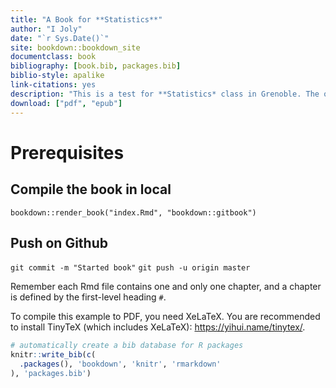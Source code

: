 ```yaml
--- 
title: "A Book for **Statistics**"
author: "I Joly"
date: "`r Sys.Date()`"
site: bookdown::bookdown_site
documentclass: book
bibliography: [book.bib, packages.bib]
biblio-style: apalike
link-citations: yes
description: "This is a test for **Statistics* class in Grenoble. The output format for this example is bookdown::gitbook."
download: ["pdf", "epub"]
---
```


# Prerequisites

## Compile the book in local

`bookdown::render_book("index.Rmd", "bookdown::gitbook")`

## Push on Github

`git commit -m "Started book"`
`git push -u origin master`

Remember each Rmd file contains one and only one chapter, and a chapter is defined by the first-level heading `#`.

To compile this example to PDF, you need XeLaTeX. You are recommended to install TinyTeX (which includes XeLaTeX): <https://yihui.name/tinytex/>.

```r
# automatically create a bib database for R packages
knitr::write_bib(c(
  .packages(), 'bookdown', 'knitr', 'rmarkdown'
), 'packages.bib')
```
